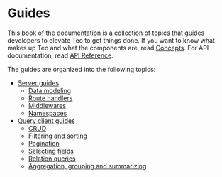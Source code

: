 # Guides

This book of the documentation is a collection of topics that guides developers
to elevate Teo to get things done. If you want to know what makes up Teo and
what the components are, read [Concepts](/concepts). For API documentation, 
read [API Reference](/reference/api-reference).

The guides are organized into the following topics:

* [Server guides](/guides/server-guides)
  * [Data modeling](/guides/server-guides/data-modeling)
  * [Route handlers](/guides/server-guides/route-handlers)
  * [Middlewares](/guides/server-guides/middlewares)
  * [Namespaces](/guides/server-guides/namespaces)
* [Query client guides](/guides/query-client-guides)
  - [CRUD](/guides/query-client-guides/crud)
  - [Filtering and sorting](/guides/query-client-guides/filtering-and-sorting)
  - [Pagination](/guides/query-client-guides/pagination)
  - [Selecting fields](/guides/query-client-guides/selecting-fields)
  - [Relation queries](/guides/query-client-guides/relation-queries)
  - [Aggregation, grouping and summarizing](/guides/query-client-guides/aggregation-grouping-summarizing)